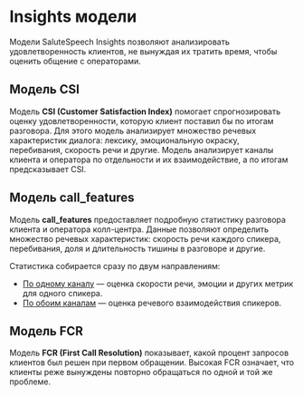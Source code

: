 # Insights модели

Модели SaluteSpeech Insights позволяют анализировать удовлетворенность клиентов, не вынуждая их тратить время, чтобы оценить общение с операторами.

## Модель CSI

Модель **CSI (Customer Satisfaction Index)** помогает спрогнозировать оценку удовлетворенности, которую клиент поставил бы по итогам разговора. Для этого модель анализирует множество речевых характеристик диалога: лексику, эмоциональную окраску, перебивания, скорость речи и другие.  Модель анализирует каналы клиента и оператора по отдельности и их взаимодействие, а по итогам предсказывает CSI.

## Модель call_features

Модель **call_features** предоставляет подробную статистику разговора клиента и оператора колл-центра. Данные позволяют определить множество речевых характеристик: скорость речи каждого спикера, перебивания, доля и длительность тишины в разговоре и другие.

Статистика собирается сразу по двум направлениям:

- [По одному каналу](one_channel_statistics.mdx) — оценка скорости речи, эмоции и других метрик для одного спикера.
- [По обоим каналам](comparative_statistics.mdx) — оценка речевого взаимодействия спикеров.

## Модель FCR
Модель **FCR (First Call Resolution)** показывает, какой процент запросов клиентов был решен при первом обращении. Высокая FCR означает, что клиенты реже вынуждены повторно обращаться по одной и той же проблеме.
